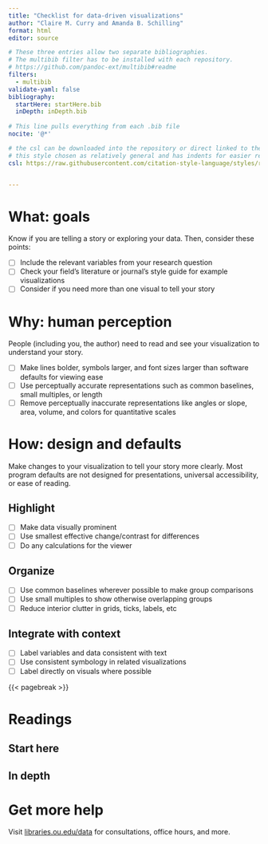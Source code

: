 ```yaml
---
title: "Checklist for data-driven visualizations"
author: "Claire M. Curry and Amanda B. Schilling"
format: html
editor: source

# These three entries allow two separate bibliographies.
# The multibib filter has to be installed with each repository.
# https://github.com/pandoc-ext/multibib#readme
filters:
  - multibib
validate-yaml: false
bibliography:
  startHere: startHere.bib
  inDepth: inDepth.bib
  
# This line pulls everything from each .bib file
nocite: '@*'

# the csl can be downloaded into the repository or direct linked to the raw file on github
# this style chosen as relatively general and has indents for easier reading on handouts.
csl: https://raw.githubusercontent.com/citation-style-language/styles/refs/heads/master/oxford-university-press-scimed-author-date.csl


---
```


# What: goals

Know if you are telling a story or exploring your data.  Then, consider these points:

- [ ] Include the relevant variables from your research question
- [ ] Check your field's literature or journal's style guide for example visualizations
- [ ] Consider if you need more than one visual to tell your story

# Why: human perception

People (including you, the author) need to read and see your visualization to understand your story.

- [ ] Make lines bolder, symbols larger, and font sizes larger than software defaults for viewing ease
- [ ] Use perceptually accurate representations such as common baselines, small multiples, or length
- [ ] Remove perceptually inaccurate representations like angles or slope, area, volume, and colors for quantitative scales

# How: design and defaults

Make changes to your visualization to tell your story more clearly.  Most program defaults are not designed for presentations, universal accessibility, or ease of reading.

## Highlight

- [ ] Make data visually prominent
- [ ] Use smallest effective change/contrast for differences
- [ ] Do any calculations for the viewer

## Organize

- [ ] Use common baselines wherever possible to make group comparisons
- [ ] Use small multiples to show otherwise overlapping groups
- [ ] Reduce interior clutter in grids, ticks, labels, etc


## Integrate with context

- [ ] Label variables and data consistent with text
- [ ] Use consistent symbology in related visualizations
- [ ] Label directly on visuals where possible


{{< pagebreak >}}

# Readings

## Start here

::: {#refs-startHere}
:::

## In depth

::: {#refs-inDepth}
:::

# Get more help

Visit [libraries.ou.edu/data](https://libraries.ou.edu/data) for consultations, office hours, and more.
